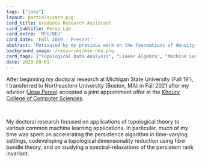 ```yaml
---
tags: ["jobs"]
layout: partials/card.pug
card_title: Graduate Research Assistant
card_subtitle: Perea Lab
card_extra: 'MSU/NEU'
card_date: 'Fall 2019 - Present'
abstract: 'Motivated by my previous work on the foundations of density-based clustering, I focused on implementing and extending the Mapper algorithm, a popular and very general method which has been used successfully for data analysis.'
background_image: /resources/msu_neu.png
card_tags: ["Topological Data Analysis", "Linear Algebra", "Machine Learning"]
date: 2023-09-01
---
```



After beginning my doctoral research at Michigan State University (Fall 19'), I transferred to Northeastern University (Boston, MA) in Fall 2021 after my advisor ([Jose Perea](https://www.joperea.com/)) accepted a joint appointment offer at the [Khoury College of Computer Sciences](https://www.khoury.northeastern.edu/). 

<br/> 

My doctoral research focused on applications of topological theory to various common machine learning applications. In particular, much of my time was spent on accelerating the persistence algorithm in time-varying settings, codeveloping a topological dimensionality reduction using fiber bundle theory, and on studying a spectral-relaxations of the persistent rank invariant.





